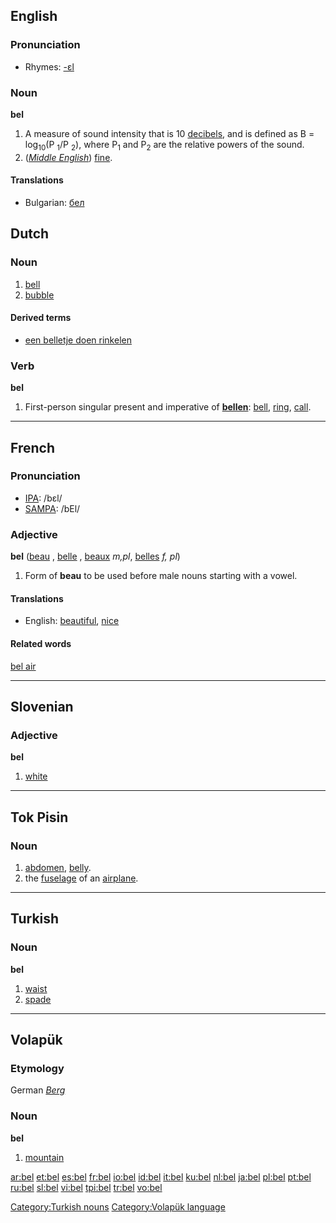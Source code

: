 ==English==

===Pronunciation===
*Rhymes: [[Rhymes:English:-ɛl|-ɛl]]

===Noun===
'''bel'''
#A measure of sound intensity that is 10 [[decibel]]s, and is defined as B = log<sub>10</sub>(P <sub>1</sub>/P <sub>2</sub>), where P<sub>1</sub> and P<sub>2</sub> are the relative powers of the sound.
# (''[[Middle English]]'') [[fine]].

====Translations====
*Bulgarian: [[бел]] {{m}}

==Dutch==

===Noun===
{{nl-noun|g1=m|g2=f|bellen|belletje}}

# [[bell]]
# [[bubble]]

====Derived terms====
*[[een belletje doen rinkelen]]

===Verb===
'''bel'''

# First-person singular present and imperative of '''[[bellen]]''': [[bell]], [[ring]], [[call]].

----

==French==

===Pronunciation===
*[[w:IPA|IPA]]: /bɛl/
*[[w:SAMPA|SAMPA]]: /bEl/

===Adjective===
'''bel''' {{m}} ([[beau]] {{m}}, [[belle]] {{f}}, [[beaux]] ''m,pl'', [[belles]] ''f, pl'')

# Form of '''beau''' to be used before male nouns starting with a vowel.

====Translations====
*English: [[beautiful]], [[nice]]

====Related words====
[[bel air]]

----

==Slovenian==
===Adjective===
'''bel'''

# [[white]]

----

==Tok Pisin==
===Noun===

# [[abdomen]], [[belly]].
# the [[fuselage]] of an [[airplane]].

----

==Turkish==
===Noun===
'''bel'''

# [[waist]]
# [[spade]]

[[Category:Turkish nouns]]

----

==Volapük==
===Etymology===
German ''[[Berg]]''
===Noun===
'''bel'''

# [[mountain]]

[[Category:Volapük language]]

[[ar:bel]]
[[et:bel]]
[[es:bel]]
[[fr:bel]]
[[io:bel]]
[[id:bel]]
[[it:bel]]
[[ku:bel]]
[[nl:bel]]
[[ja:bel]]
[[pl:bel]]
[[pt:bel]]
[[ru:bel]]
[[sl:bel]]
[[vi:bel]]
[[tpi:bel]]
[[tr:bel]]
[[vo:bel]]
